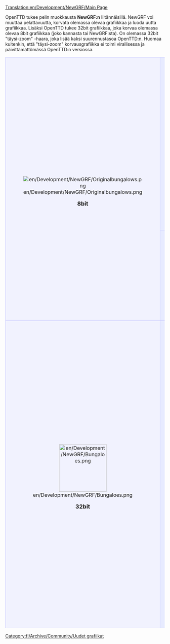 [[Translation:en/Development/NewGRF/Main Page]]


OpenTTD tukee pelin muokkausta '''NewGRF:n''' liitännäisillä. NewGRF voi muuttaa pelattavuutta, korvata olemassa olevaa grafiikkaa ja luoda uutta grafiikkaa. Lisäksi OpenTTD tukee 32bit grafiikkaa, joka korvaa olemassa olevaa 8bit grafiikkaa (joko kannasta tai NewGRF:sta). On olemassa 32bit "täysi-zoom" -haara, joka lisää kaksi suurennustasoa OpenTTD:n. Huomaa kuitenkin, että "täysi-zoom" korvausgrafiikka ei toimi virallisessa ja päivittämättömässä OpenTTD:n versiossa.

{| 
|-
|align="center" rowspan="2" style="background-color: #f1f2fe; border: 1px solid #c7c8fe; margin: 0; padding: 1em 1em 0em 1em;"|
[[File:en/Development/NewGRF/Originalbungalows.png]]
   
<font size="4">'''8bit'''</font>


|style="background-color: #e7ebff; border: 1px solid #c7c8fe; margin: 0; padding: 1em 1em 0em 1em;"|
<font size="3">'''NewGRF kehittämisen vihjeen ja niksit'''</font>
*[[fi/NewGRF kehitystyökalut|NewGRF kehitystyökalut]]
*[[fi/NewGRF Testaus|NewGRF:n testaus]]
*[[fi/Yhdenmukaistaminen|Vinkkejä Sprite-grafiikan yhdenmukaistamiseksi]]
*[[fi/NewGRFYhteensopimattomuus|Muutokset NewGRF:ssa, jotka johtavat pelissä edellisen tallenteen lataamisen yhteensopivuuden hajoamiseen]]
*'''8bit [[fi/OpenGFX|OpenGFX]] projekti''' (GPL v2 - lisensoitu kanta OpenTTD:n)
*[http://dev.openttdcoop.org/projects DevZone] - Useiden NewGRF-projektien kotisivu
*[http://wiki.ttdpatch.net/tiki-index.php?page=NewGraphicsSpecs Wiki NewGRF määrittelyllä]
|-
|style="background-color: #e7ebff; border: 1px solid #c7c8fe; margin: 0; padding: 1em 1em 0em 1em;"|
<font size="3">'''[[en/Community/NewGRF/Main Page|NewGRF Lista]] ja [[fi/NewGRF|NewGRF käyttöopas]]'''</font>

:NewGRF muuttaa pelattavuutta ja grafiikkaa. NewGRF:n dokumentointi, asentaminen ja lista muutamasta merkittävästä NewGRF:stä.
|-
|align="center" style="background-color: #f1f2fe; border: 1px solid #c7c8fe; margin: 0; padding: 1em 1em 0em 1em;"|
[[File:en/Development/NewGRF/Bungaloes.png|150px]]

<font size="4">'''32bit'''</font>
|style="background-color: #e7ebff; border: 1px solid #c7c8fe; margin: 0; padding: 1em 1em 0em 1em;"|
<font size="3">'''[[fi/Archive/Old 32bpp/32bit Grafiikan kehittäminen|32bit Grafiikan kehittämisen]] dokumentointi'''</font>

:Kehityksen dokumentointi 32bit grafiikalle. Täällä on dokumentointuna kaikki teoriasta (koot, valoisuusmäärittelyt, opetusohjelmat yms.) käytäntöön (materiaalit, tarpeistot).


<font size="3">'''Grafiikan kehittämisen seurantapalvelin'''</font>

:Pysy selvillä meneillään olevasta 32bit OpenTTD:stä. Katso mitä on tarkalleen muutettu ja mitä on vielä tehtävänä.
:[[fi/32bit Grafiikan kehittämisen seurantapalvelin|32bit - Alkuperäinen mittakaava]]
:[[fi/32bit Grafiikan kehittämisen seurantapalvelin (extra zoom)|32bit - Extra Zoom]]

<font size="3">'''Viimeistellyt grafiikat'''</font>

:[[en/Archive/Old 32bpp/List of downloadable 32 bpp tars|32bit - Alkuperäinen mittakaava]] - Lista viimeistellyista, pakatuista ja julkaistuista 32bit spriteistä, joilla voit pelata OpenTTD:tä heti. 
:[[en/Community/NewGRF/Playing with 32 bpp graphics|32bpp - Extra Zoom]] - Lista grafiikoista, joissa on kaksi ylimääräistä suurennus tasoa ja informaatiota päivityksestä.
|}

[[Category:fi/Archive/Community/Uudet grafiikat]]